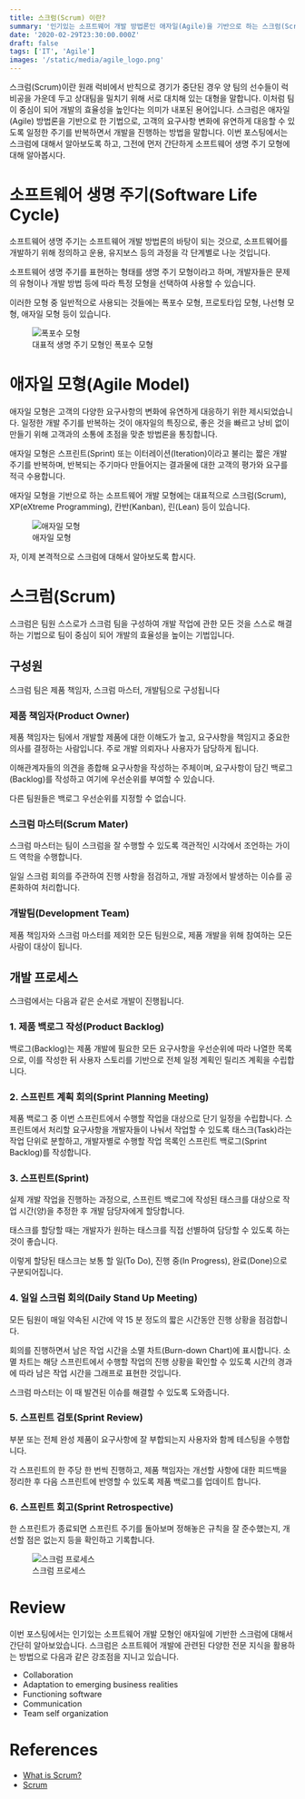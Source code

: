 ```yaml
---
title: 스크럼(Scrum) 이란?
summary: '인기있는 소프트웨어 개발 방법론인 애자일(Agile)을 기반으로 하는 스크럼(Scrum)에 대해서 알아봅시다'
date: '2020-02-29T23:30:00.000Z'
draft: false
tags: ['IT', 'Agile']
images: '/static/media/agile_logo.png'
---
```


스크럼(Scrum)이란 원래 럭비에서 반칙으로 경기가 중단된 경우 양 팀의 선수들이 럭비공을 가운데 두고 상대팀을 밀치기 위해 서로 대치해 있는 대형을 말합니다. 이처럼 팀이 중심이 되어 개발의 효율성을 높인다는 의미가 내포된 용어입니다. 스크럼은 애자일(Agile) 방법론을 기반으로 한 기법으로, 고객의 요구사항 변화에 유연하게 대응할 수 있도록 일정한 주기를 반복하면서 개발을 진행하는 방법을 말합니다.
이번 포스팅에서는 스크럼에 대해서 알아보도록 하고, 그전에 먼저 간단하게 소프트웨어 생명 주기 모형에 대해 알아봅시다.

# 소프트웨어 생명 주기(Software Life Cycle)

소프트웨어 생명 주기는 소프트웨어 개발 방법론의 바탕이 되는 것으로, 소프트웨어를 개발하기 위해 정의하고 운용, 유지보스 등의 과정을 각 단계별로 나눈 것입니다.

소프트웨어 생명 주기를 표현하는 형태를 생명 주기 모형이라고 하며, 개발자들은 문제의 유형이나 개발 방법 등에 따라 특정 모형을 선택하여 사용할 수 있습니다.

이러한 모형 중 일반적으로 사용되는 것들에는 폭포수 모형, 프로토타입 모형, 나선형 모형, 애자일 모형 등이 있습니다.

<figure>
  <img
    style={{ width: '100%', objectFit: 'contain' }}
    alt="폭포수 모형"
    src="/static/media/agile/waterfall.png"
  />
  <figcaption style={{ color: 'grey' }}>대표적 생명 주기 모형인 폭포수 모형</figcaption>
</figure>

# 애자일 모형(Agile Model)

애자일 모형은 고객의 다양한 요구사항의 변화에 유연하게 대응하기 위한 제시되었습니다. 일정한 개발 주기를 반복하는 것이 애자일의 특징으로, 좋은 것을 빠르고 낭비 없이 만들기 위해 고객과의 소통에 초점을 맞춘 방법론을 통칭합니다.

애자일 모형은 스프린트(Sprint) 또는 이터레이션(Iteration)이라고 불리는 짧은 개발 주기를 반복하며, 반복되는 주기마다 만들어지는 결과물에 대한 고객의 평가와 요구를 적극 수용합니다.

애자일 모형을 기반으로 하는 소프트웨어 개발 모형에는 대표적으로 스크럼(Scrum), XP(eXtreme Programming), 칸반(Kanban), 린(Lean) 등이 있습니다.

<figure>
  <img
    style={{ width: '100%', objectFit: 'contain' }}
    alt="애자일 모형"
    src="/static/media/agile/agile.png"
  />
  <figcaption style={{ color: 'grey' }}>애자일 모형</figcaption>
</figure>

자, 이제 본격적으로 스크럼에 대해서 알아보도록 합시다.

# 스크럼(Scrum)

스크럼은 팀원 스스로가 스크럼 팀을 구성하여 개발 작업에 관한 모든 것을 스스로 해결하는 기법으로 팀이 중심이 되어 개발의 효율성을 높이는 기법입니다.

## 구성원

스크럼 팀은 제품 책임자, 스크럼 마스터, 개발팀으로 구성됩니다

### 제품 책임자(Product Owner)

제품 책임자는 팀에서 개발할 제품에 대한 이해도가 높고, 요구사항을 책임지고 중요한 의사를 결정하는 사람입니다. 주로 개발 의뢰자나 사용자가 담당하게 됩니다.

이해관계자들의 의견을 종합해 요구사항을 작성하는 주체이며, 요구사항이 담긴 백로그(Backlog)를 작성하고 여기에 우선순위를 부여할 수 있습니다.

다른 팀원들은 백로그 우선순위를 지정할 수 없습니다.

### 스크럼 마스터(Scrum Mater)

스크럼 마스터는 팀이 스크럼을 잘 수행할 수 있도록 객관적인 시각에서 조언하는 가이드 역학을 수행합니다.

일일 스크럼 회의를 주관하여 진행 사항을 점검하고, 개발 과정에서 발생하는 이슈를 공론화하여 처리합니다.

### 개발팀(Development Team)

제품 책임자와 스크럼 마스터를 제외한 모든 팀원으로, 제품 개발을 위해 참여하는 모든 사람이 대상이 됩니다.

## 개발 프로세스

스크럼에서는 다음과 같은 순서로 개발이 진행됩니다.

### 1. 제품 백로그 작성(Product Backlog)

백로그(Backlog)는 제품 개발에 필요한 모든 요구사항을 우선순위에 따라 나열한 목록으로, 이를 작성한 뒤 사용자 스토리를 기반으로 전체 일정 계획인 릴리즈 계획을 수립합니다.

### 2. 스프린트 계획 회의(Sprint Planning Meeting)

제품 백로그 중 이번 스프린트에서 수행할 작업을 대상으로 단기 일정을 수립합니다. 스프린트에서 처리할 요구사항을 개발자들이 나눠서 작업할 수 있도록 태스크(Task)라는 작업 단위로 분할하고, 개발자별로 수행할 작업 목록인 스프린트 백로그(Sprint Backlog)를 작성합니다.

### 3. 스프린트(Sprint)

실제 개발 작업을 진행하는 과정으로, 스프린트 백로그에 작성된 태스크를 대상으로 작업 시간(양)을 추정한 후 개발 담당자에게 할당합니다.

태스크를 할당할 때는 개발자가 원하는 태스크를 직접 선별하여 담당할 수 있도록 하는 것이 좋습니다.

이렇게 할당된 태스크는 보통 할 일(To Do), 진행 중(In Progress), 완료(Done)으로 구분되어집니다.

### 4. 일일 스크럼 회의(Daily Stand Up Meeting)

모든 팀원이 매일 약속된 시간에 약 15 분 정도의 짧은 시간동안 진행 상황을 점검합니다.

회의를 진행하면서 남은 작업 시간을 소멸 차트(Burn-down Chart)에 표시합니다. 소멸 차트는 해당 스프린트에서 수행할 작업의 진행 상황을 확인할 수 있도록 시간의 경과에 따라 남은 작업 시간을 그래프로 표현한 것입니다.

스크럼 마스터는 이 때 발견된 이슈를 해결할 수 있도록 도와줍니다.

### 5. 스프린트 검토(Sprint Review)

부분 또는 전체 완성 제품이 요구사항에 잘 부합되는지 사용자와 함께 테스팅을 수행합니다.

각 스프린트의 한 주당 한 번씩 진행하고, 제품 책임자는 개선할 사항에 대한 피드백을 정리한 후 다음 스프린트에 반영할 수 있도록 제품 백로그를 업데이트 합니다.

### 6. 스프린트 회고(Sprint Retrospective)

한 스프린트가 종료되면 스프린트 주기를 돌아보며 정해놓은 규칙을 잘 준수했는지, 개선할 점은 없는지 등을 확인하고 기록합니다.

<figure>
  <img
    style={{ width: '100%', objectFit: 'contain' }}
    alt="스크럼 프로세스"
    src="/static/media/agile/scrum.jpeg"
  />
  <figcaption style={{ color: 'grey' }}>스크럼 프로세스</figcaption>
</figure>

# Review

이번 포스팅에서는 인기있는 소프트웨어 개발 모형인 애자일에 기반한 스크럼에 대해서 간단히 알아보았습니다. 스크럼은 소프트웨어 개발에 관련된 다양한 전문 지식을 활용하는 방법으로 다음과 같은 강조점을 지니고 있습니다.

- Collaboration
- Adaptation to emerging business realities
- Functioning software
- Communication
- Team self organization

# References

- [What is Scrum?](https://www.linkedin.com/pulse/what-scrum-priyanka-singla)
- [Scrum](https://www.atlassian.com/agile/scrum)
